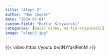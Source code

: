 ```yaml
---
title: "Aleph 2"
author: "Max Cooper"
date: "2024-07-04"
custom-field: "Martin Krzywinski"
categories: [music video, martin-krzywinski]
image: "aleph2.jpg"
---
```


{{< video https://youtu.be/tNYfqklRehM >}}